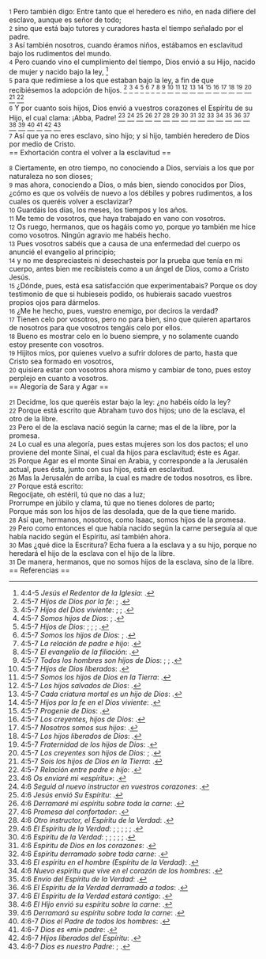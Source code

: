 {{anchor|1}} <small>1</small> Pero también digo: Entre tanto que el heredero es niño, en nada difiere del esclavo, aunque es señor de todo;<br>
{{anchor|2}} <small>2</small> sino que está bajo tutores y curadores hasta el tiempo señalado por el padre.<br>
{{anchor|3}} <small>3</small> Así también nosotros, cuando éramos niños, estábamos en esclavitud bajo los rudimentos del mundo.<br>
{{anchor|4}} <small>4</small> Pero cuando vino el cumplimiento del tiempo, Dios envió a su Hijo, nacido de mujer y nacido bajo la ley, <ref>4:4-5 ''Jesús el Redentor de la Iglesia'': {{lib|LU|170|5|6}}.</ref><br>
{{anchor|5}} <small>5</small> para que redimiese a los que estaban bajo la ley, a fin de que recibiésemos la adopción de hijos. <ref>4:5-7 ''Hijos de Dios por la fe'': {{lib|LU|141|2|2}}; {{lib|LU|40|6|1}}.</ref> <ref>4:5-7 ''Hijos del Dios viviente'': {{lib|LU|140|1|6}}; {{lib|LU|140|3|16}}; {{lib|LU|149|2|10}}.</ref> <ref>4:5-7 ''Somos hijos de Dios'': {{lib|LU|2|5|4}}; {{lib|LU|5|4|8}}.</ref> <ref>4:5-7 ''Hijos de Dios'': {{lib|LU|142|5|2}}; {{lib|LU|170|2|20}}; {{lib|LU|34|6|10}}; {{lib|LU|8|6|4}}.</ref> <ref>4:5-7 ''Somos los hijos de Dios'': {{lib|LU|131|10|2}}; {{lib|LU|141|4|2}}.</ref> <ref>4:5-7 ''La relación de padre e hijo'': {{lib|LU|131|10|8}}.</ref> <ref>4:5-7 ''El evangelio de la filiación'': {{lib|LU|190|3|1}}.</ref> <ref>4:5-7 ''Todos los hombres son hijos de Dios'': {{lib|LU|190|5|4}}; {{lib|LU|193|1|2}}; {{lib|LU|99|5|5}}.</ref> <ref>4:5-7 ''Hijos de Dios liberados'': {{lib|LU|170|2|20}}.</ref> <ref>4:5-7 ''Somos los hijos de Dios en la Tierra'': {{lib|LU|193|0|5}}.</ref> <ref>4:5-7 ''Los hijos salvados de Dios'': {{lib|LU|170|2|8}}.</ref> <ref>4:5-7 ''Cada criatura mortal es un hijo de Dios'': {{lib|LU|196|0|2}}.</ref> <ref>4:5-7 ''Hijos por la fe en el Dios viviente'': {{lib|LU|142|1|1}}.</ref> <ref>4:5-7 ''Progenie de Dios'': {{lib|LU|1|3|1}}.</ref> <ref>4:5-7 ''Los creyentes, hijos de Dios'': {{lib|LU|181|2|12}}.</ref> <ref>4:5-7 ''Nosotros somos sus hijos'': {{lib|LU|149|6|8}}.</ref> <ref>4:5-7 ''Los hijos liberados de Dios'': {{lib|LU|143|2|7}}.</ref> <ref>4:5-7 ''Fraternidad de los hijos de Dios'': {{lib|LU|153|2|4}}.</ref> <ref>4:5-7 ''Los creyentes son hijos de Dios'': {{lib|LU|180|1|6}}; {{lib|LU|181|2|14}}.</ref> <ref>4:5-7 ''Sois los hijos de Dios en la Tierra'': {{lib|LU|193|0|3}}.</ref> <ref>4:5-7 ''Relación entre padre e hijo'': {{lib|LU|131|10|6}}.</ref><br>
{{anchor|6}} <small>6</small> Y por cuanto sois hijos, Dios envió a vuestros corazones el Espíritu de su Hijo, el cual clama: ¡Abba, Padre! <ref>4:6 ''Os enviaré mi «espíritu»'': {{lib|LU|180|4|5}}.</ref> <ref>4:6 ''Seguid al nuevo instructor en vuestros corazones'': {{lib|LU|181|2|14}}.</ref> <ref>4:6 ''Jesús envió Su Espíritu'': {{lib|LU|141|4|5}}.</ref> <ref>4:6 ''Derramaré mi espíritu sobre toda la carne'': {{lib|LU|181|1|4}}.</ref> <ref>4:6 ''Promesa del confortador'': {{lib|LU|180|3|3}}.</ref> <ref>4:6 ''Otro instructor, el Espíritu de la Verdad'': {{lib|LU|176|4|3}}.</ref> <ref>4:6 ''El Espíritu de la Verdad'': {{lib|LU|120|2|6}}; {{lib|LU|146|3|6}}; {{lib|LU|180|6|3}}; {{lib|LU|191|6|3}}; {{lib|LU|21|5|7}}; {{lib|LU|34|4|1}}.</ref> <ref>4:6 ''Espíritu de la Verdad'': {{lib|LU|120|2|4}}; {{lib|LU|137|8|7}}; {{lib|LU|20|6|8}}; {{lib|LU|32|5|8}}; {{lib|LU|34|5|5}}; {{lib|LU|34|7|1}}.</ref> <ref>4:6 ''Espíritu de Dios en los corazones'': {{lib|LU|40|6|2}}.</ref> <ref>4:6 ''Espíritu derramado sobre toda carne'': {{lib|LU|52|5|6}}.</ref> <ref>4:6 ''El espíritu en el hombre (Espíritu de la Verdad)'': {{lib|LU|103|1|6}}.</ref> <ref>4:6 ''Nuevo espiritu que vive en el corazón de los hombres'': {{lib|LU|121|7|5}}.</ref> <ref>4:6 ''Envío del Espíritu de la Verdad'': {{lib|LU|193|5|2}}.</ref> <ref>4:6 ''El Espíritu de la Verdad derramado a todos'': {{lib|LU|194|3|6}}.</ref> <ref>4:6 ''El Espíritu de la Verdad estará contigo'': {{lib|LU|181|2|24}}.</ref> <ref>4:6 ''El Hijo envió su espíritu sobre la carne'': {{lib|LU|20|1|6}}.</ref> <ref>4:6 ''Derramará su espíritu sobre toda la carne'': {{lib|LU|190|5|4}}.</ref> <ref>4:6-7 ''Dios el Padre de todos los hombres'': {{lib|LU|194|4|6}}.</ref> <ref>4:6-7 ''Dios es «mi» padre'': {{lib|LU|131|10|5}}.</ref> <ref>4:6-7 ''Hijos liberados del Espíritu'': {{lib|LU|143|2|4}}.</ref> <ref>4:6-7 ''Dios es nuestro Padre'': {{lib|LU|141|4|2}}; {{lib|LU|149|6|8}}.</ref><br>
{{anchor|7}} <small>7</small> Así que ya no eres esclavo, sino hijo; y si hijo, también heredero de Dios por medio de Cristo.<br>
== Exhortación contra el volver a la esclavitud ==

{{anchor|8}} <small>8</small> Ciertamente, en otro tiempo, no conociendo a Dios, servíais a los que por naturaleza no son dioses;<br>
{{anchor|9}} <small>9</small> mas ahora, conociendo a Dios, o más bien, siendo conocidos por Dios, ¿cómo es que os volvéis de nuevo a los débiles y pobres rudimentos, a los cuales os queréis volver a esclavizar?<br>
{{anchor|10}} <small>10</small> Guardáis los días, los meses, los tiempos y los años.<br>
{{anchor|11}} <small>11</small> Me temo de vosotros, que haya trabajado en vano con vosotros.<br>
{{anchor|12}} <small>12</small> Os ruego, hermanos, que os hagáis como yo, porque yo también me hice como vosotros. Ningún agravio me habéis hecho.<br>
{{anchor|13}} <small>13</small> Pues vosotros sabéis que a causa de una enfermedad del cuerpo os anuncié el evangelio al principio;<br>
{{anchor|14}} <small>14</small> y no me despreciasteis ni desechasteis por la prueba que tenía en mi cuerpo, antes bien me recibisteis como a un ángel de Dios, como a Cristo Jesús.<br>
{{anchor|15}} <small>15</small> ¿Dónde, pues, está esa satisfacción que experimentabais? Porque os doy testimonio de que si hubieseis podido, os hubierais sacado vuestros propios ojos para dármelos.<br>
{{anchor|16}} <small>16</small> ¿Me he hecho, pues, vuestro enemigo, por deciros la verdad?<br>
{{anchor|17}} <small>17</small> Tienen celo por vosotros, pero no para bien, sino que quieren apartaros de nosotros para que vosotros tengáis celo por ellos.<br>
{{anchor|18}} <small>18</small> Bueno es mostrar celo en lo bueno siempre, y no solamente cuando estoy presente con vosotros.<br>
{{anchor|19}} <small>19</small> Hijitos míos, por quienes vuelvo a sufrir dolores de parto, hasta que Cristo sea formado en vosotros,<br>
{{anchor|20}} <small>20</small> quisiera estar con vosotros ahora mismo y cambiar de tono, pues estoy perplejo en cuanto a vosotros.<br>
== Alegoría de Sara y Agar ==

{{anchor|21}} <small>21</small> Decidme, los que queréis estar bajo la ley: ¿no habéis oído la ley?<br>
{{anchor|22}} <small>22</small> Porque está escrito que Abraham tuvo dos hijos; uno de la esclava, el otro de la libre.<br>
{{anchor|23}} <small>23</small> Pero el de la esclava nació según la carne; mas el de la libre, por la promesa.<br>
{{anchor|24}} <small>24</small> Lo cual es una alegoría, pues estas mujeres son los dos pactos; el uno proviene del monte Sinaí, el cual da hijos para esclavitud; éste es Agar.<br>
{{anchor|25}} <small>25</small> Porque Agar es el monte Sinaí en Arabia, y corresponde a la Jerusalén actual, pues ésta, junto con sus hijos, está en esclavitud.<br>
{{anchor|26}} <small>26</small> Mas la Jerusalén de arriba, la cual es madre de todos nosotros, es libre.<br>
{{anchor|27}} <small>27</small> Porque está escrito:<br>
Regocíjate, oh estéril, tú que no das a luz;<br>
Prorrumpe en júbilo y clama, tú que no tienes dolores de parto;<br>
Porque más son los hijos de las desolada, que de la que tiene marido.<br>
{{anchor|28}} <small>28</small> Así que, hermanos, nosotros, como Isaac, somos hijos de la promesa.<br>
{{anchor|29}} <small>29</small> Pero como entonces el que había nacido según la carne perseguía al que había nacido según el Espíritu, así también ahora.<br>
{{anchor|30}} <small>30</small> Mas ¿qué dice la Escritura? Echa fuera a la esclava y a su hijo, porque no heredará el hijo de la esclava con el hijo de la libre.<br>
{{anchor|31}} <small>31</small> De manera, hermanos, que no somos hijos de la esclava, sino de la libre.<br>
== Referencias ==

<references />

